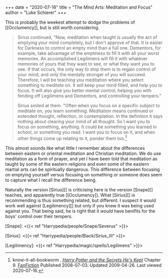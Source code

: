 +++
date = "2020-07-16"
title = "The Mind Arts: Meditation and Focus"
author = "Luke Schierer"
+++

This is probably the weekest attempt to dodge the problems of [[Occlumency]],
but is still worth considering.

> Sirius continued, "Now, meditation when taught is usually the act of
> emptying your mind completely, but I don't approve of that. It is easier for
> Darkness to control an empty mind than a full one. Dementors, for example,
> take advantage of the emptiness to fill it with all your worst memories. An
> accomplished Legilimens will fill it with whatever memories of yours that they
> want to see, or what they want *you* to see. If that occurs, the only
> way to stop them is to regain control of your mind, and only the mentally
> stronger of you will succeed. Therefore, I will be teaching you meditation
> where you select something to meditate on. It will keep your mind filled, and
> help you to focus. It will also give you better mental control, helping you
> with fending off Legilimens and Dementors, and controlling your
> tempers."
> 
> Sirius smiled at them. "Often when you focus on a specific
> subject to meditate on, you learn something. Meditation means continued or
> extended thought, reflection, or contemplation. In the definition it says
> nothing about clearing your mind of all thought. So I want you to focus on
> something, anything. It could be something you learned in school, or something
> you read. I want you to focus on it, and when other things come up relating to
> it, ponder them too.[^20200716-4]

This almost sounds like what little I remember about the differences between
eastern or oriental meditation and Christian meditation.  We do use meditation
as a form of prayer, and yet I have been told that meditation as taught by some
of the eastern religions and even some of the eastern martial arts can be
spiritually dangerous.  This difference between focusing on emptying yourself
versus focusing on something or someone does seem to capture what I recall the
difference being.

Naturally the version [Sirius][] is criticising here is the version [Snape][]
teaches, and apparently true [[Occlumency]].  What [Sirius][] is recommending is
thus something related, but different. I suspect it would work well against
[Legilimency][] but only if you knew it was being used against you.  That
being said, he is right that it _would_ have benifits for the boys' control over
their tempers. 

[Snape]: <{{< ref "Harrypedia/people/Snape/Severus" >}}>

[Sirius]: <{{< ref "Harrypedia/people/Black/Sirius_III" >}}>

[Legilimency]: <{{< ref "Harrypedia/magic/spells/Legilimens" >}}>

[^20200716-4]: know-it-all-bookworm . _[Harry Potter and the Secrets He's
    Kept](https://www.fanfiction.net/s/4367211)_ Chapter 9.
    [FanFiction](https://www.fanfiction.net) Published 2008-07-03. Updated
    2009-04-26.  Last viewed 2020-07-16. 
